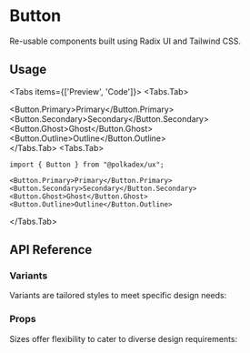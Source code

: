 
# Button
Re-usable components built using Radix UI and Tailwind CSS.

## Usage
<Tabs items={['Preview', 'Code']}>
  <Tabs.Tab>
    <div className="flex gap-4 items-center">
      <Button.Primary>Primary</Button.Primary>
      <Button.Secondary>Secondary</Button.Secondary>
      <Button.Ghost>Ghost</Button.Ghost>
      <Button.Outline>Outline</Button.Outline>
    </div>
  </Tabs.Tab>
  <Tabs.Tab>
  ````mdx 
  import { Button } from "@polkadex/ux";
  
  <Button.Primary>Primary</Button.Primary>
  <Button.Secondary>Secondary</Button.Secondary>
  <Button.Ghost>Ghost</Button.Ghost>
  <Button.Outline>Outline</Button.Outline>
  ````
  </Tabs.Tab>
</Tabs>

## API Reference

### Variants
Variants are tailored styles to meet specific design needs:

<Table
  header={["Attribute", "Props", "Description"]}
  content={[
    {
      title: 'Button.Primary',
      description: "Commands attention with a bold and prominent style, typically reserved for important calls to action."
    },
    {
      title:"Button.Secondary",
      description:   "Takes a subdued approach, serving as an alternative for secondary or less critical actions.",
    },
    {
      title:"Button.Ghost",
      description: "Maintains a light and non-intrusive presence, suitable for tertiary actions like Cancel or Close.",
    },
    {
      title:"Button.Outline",
      description: "Presents a subtle appearance with a visible border, often used for actions without a solid background."
    },
  ]}
/>

### Props
Sizes offer flexibility to cater to diverse design requirements:

<Table
  content={[
    {
      title: 'size',
      props: "xs | sm | default | md | lg",
      description: "Sizes offer a range from xs (Extra Small) to lg (Large), providing flexibility for various design needs—from a compact and subtle presence to a commanding and substantial appearance."
    },
    {
      title: 'asChild',
      props: "boolean",
      description: "Merges its props onto its immediate child."
    },
  ]}
/>

